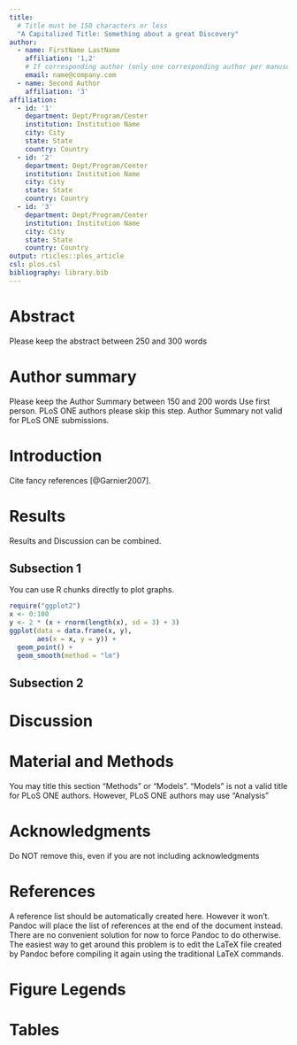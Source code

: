 ```yaml
---
title:
  # Title must be 150 characters or less
  "A Capitalized Title: Something about a great Discovery"
author:
  - name: FirstName LastName
    affiliation: '1,2'
    # If corresponding author (only one corresponding author per manuscript)
    email: name@company.com
  - name: Second Author
    affiliation: '3'
affiliation:
  - id: '1'
    department: Dept/Program/Center
    institution: Institution Name
    city: City
    state: State
    country: Country
  - id: '2' 
    department: Dept/Program/Center
    institution: Institution Name
    city: City
    state: State
    country: Country
  - id: '3' 
    department: Dept/Program/Center
    institution: Institution Name
    city: City
    state: State
    country: Country
output: rticles::plos_article
csl: plos.csl
bibliography: library.bib
---
```


# Abstract {-}
Please keep the abstract between 250 and 300 words

# Author summary {-}
Please keep the Author Summary between 150 and 200 words Use first person. PLoS 
ONE authors please skip this step. Author Summary not valid for PLoS ONE 
submissions. 

# Introduction {-}
Cite fancy references [@Garnier2007].

# Results {-}
Results and Discussion can be combined.

## Subsection 1 {-}
You can use R chunks directly to plot graphs.

```r
require("ggplot2")
x <- 0:100
y <- 2 * (x + rnorm(length(x), sd = 3) + 3)
ggplot(data = data.frame(x, y), 
       aes(x = x, y = y)) + 
  geom_point() + 
  geom_smooth(method = "lm")
```

## Subsection 2 {-}

# Discussion {-}

# Material and Methods {-}
You may title this section "Methods" or "Models". "Models" is not a valid title 
for PLoS ONE authors. However, PLoS ONE authors may use "Analysis" 

# Acknowledgments {-}
Do NOT remove this, even if you are not including acknowledgments

# References {-}
A reference list should be automatically created here. However it won't. Pandoc 
will place the list of references at the end of the document instead. There are 
no convenient solution for now to force Pandoc to do otherwise. The easiest way 
to get around this problem is to edit the LaTeX file created by Pandoc before 
compiling it again using the traditional LaTeX commands.

# Figure Legends {-}

# Tables {-}
